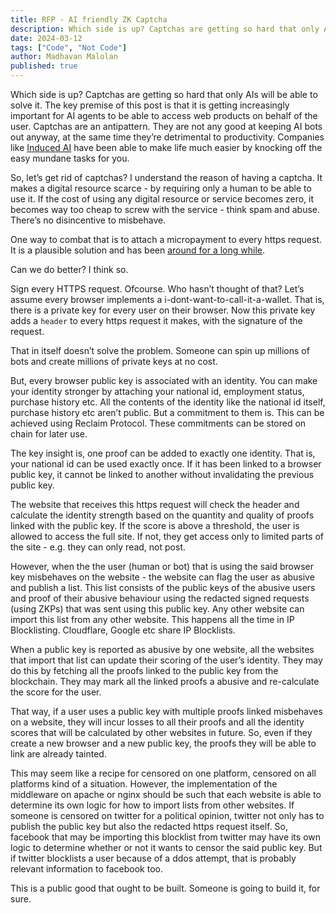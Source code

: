 ```yaml
---
title: RFP - AI friendly ZK Captcha
description: Which side is up? Captchas are getting so hard that only AIs will be able to solve it. The key premise of this post is that it is getting increasingly important for AI agents to be able to access web products on behalf of the user. Captchas are an antipattern.
date: 2024-03-12
tags: ["Code", "Not Code"]
author: Madhavan Malolan
published: true
---
```


Which side is up? Captchas are getting so hard that only AIs will be able to solve it. The key premise of this post is that it is getting increasingly important for AI agents to be able to access web products on behalf of the user. Captchas are an antipattern. They are not any good at keeping AI bots out anyway, at the same time they’re detrimental to productivity. Companies like [Induced AI](https://www.induced.ai/) have been able to make life much easier by knocking off the easy mundane tasks for you.

So, let’s get rid of captchas? I understand the reason of having a captcha. It makes a digital resource scarce - by requiring only a human to be able to use it. If the cost of using any digital resource or service becomes zero, it becomes way too cheap to screw with the service - think spam and abuse. There’s no disincentive to misbehave.

One way to combat that is to attach a micropayment to every https request. It is a plausible solution and has been [around for a long while](https://wordpress.org/plugins/paid-membership/).

Can we do better? I think so.

Sign every HTTPS request. Ofcourse. Who hasn’t thought of that? Let’s assume every browser implements a i-dont-want-to-call-it-a-wallet. That is, there is a private key for every user on their browser. Now this private key adds a `header` to every https request it makes, with the signature of the request.

That in itself doesn’t solve the problem. Someone can spin up millions of bots and create millions of private keys at no cost.

But, every browser public key is associated with an identity. You can make your identity stronger by attaching your national id, employment status, purchase history etc. All the contents of the identity like the national id itself, purchase history etc aren’t public. But a commitment to them is. This can be achieved using Reclaim Protocol. These commitments can be stored on chain for later use.

The key insight is, one proof can be added to exactly one identity. That is, your national id can be used exactly once. If it has been linked to a browser public key, it cannot be linked to another without invalidating the previous public key.

The website that receives this https request will check the header and calculate the identity strength based on the quantity and quality of proofs linked with the public key. If the score is above a threshold, the user is allowed to access the full site. If not, they get access only to limited parts of the site - e.g. they can only read, not post.

However, when the the user (human or bot) that is using the said browser key misbehaves on the website - the website can flag the user as abusive and publish a list. This list consists of the public keys of the abusive users and proof of their abusive behaviour using the redacted signed requests (using ZKPs) that was sent using this public key. Any other website can import this list from any other website. This happens all the time in IP Blocklisting. Cloudflare, Google etc share IP Blocklists.

When a public key is reported as abusive by one website, all the websites that import that list can update their scoring of the user’s identity. They may do this by fetching all the proofs linked to the public key from the blockchain. They may mark all the linked proofs a abusive and re-calculate the score for the user.

That way, if a user uses a public key with multiple proofs linked misbehaves on a website, they will incur losses to all their proofs and all the identity scores that will be calculated by other websites in future. So, even if they create a new browser and a new public key, the proofs they will be able to link are already tainted.

This may seem like a recipe for censored on one platform, censored on all platforms kind of a situation. However, the implementation of the middleware on apache or nginx should be such that each website is able to determine its own logic for how to import lists from other websites. If someone is censored on twitter for a political opinion, twitter not only has to publish the public key but also the redacted https request itself. So, facebook that may be importing this blocklist from twitter may have its own logic to determine whether or not it wants to censor the said public key. But if twitter blocklists a user because of a ddos attempt, that is probably relevant information to facebook too.

This is a public good that ought to be built. Someone is going to build it, for sure.
